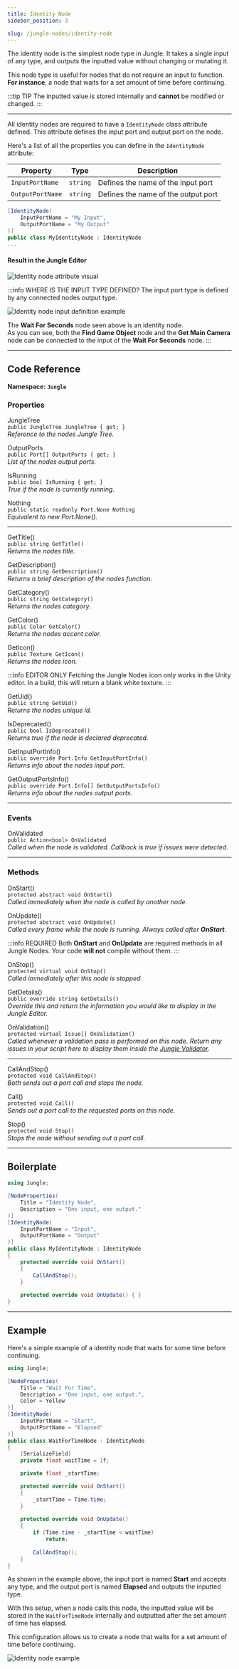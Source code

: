 ```yaml
---
title: Identity Node
sidebar_position: 3

slug: /jungle-nodes/identity-node
---
```


The identity node is the simplest node type in Jungle.
It takes a single input of any type, and outputs the inputted value without changing or mutating it.

This node type is useful for nodes that do not require an input to function.
**For instance**, a node that waits for a set amount of time before continuing.

:::tip TIP
The inputted value is stored internally and **cannot** be modified or changed.
:::

---

All identity nodes are required to have a `IdentityNode` class attribute defined.
This attribute defines the input port and output port on the node.

Here's a list of all the properties you can define in the `IdentityNode` attribute:

| Property          | Type     | Description                         |
|-------------------|----------|-------------------------------------|
| `InputPortName`   | `string` | Defines the name of the input port  |
| `OutputPortName`  | `string` | Defines the name of the output port |

```csharp
[IdentityNode(
    InputPortName = "My Input",
    OutputPortName = "My Output"
)]
public class MyIdentityNode : IdentityNode
...
```

#### Result in the Jungle Editor

![Identity node attribute visual](img/identity-node-attribute-visual.png)

:::info WHERE IS THE INPUT TYPE DEFINED?
The input port type is defined by any connected nodes output type.

![Identity node input definition example](img/identity-node-input-definition-example.png)

The **Wait For Seconds** node seen above is an identity node.
<br />As you can see, both the **Find Game Object** node and the **Get Main Camera** node can be connected to the input
of the **Wait For Seconds** node.
:::

---
## Code Reference

**Namespace: `Jungle`**

### Properties

<span class="DocItemTitle">JungleTree</span>
<br />`public JungleTree JungleTree { get; }`
<br />_Reference to the nodes Jungle Tree._

<span class="DocItemTitle">OutputPorts</span>
<br />`public Port[] OutputPorts { get; }`
<br />_List of the nodes output ports._

<span class="DocItemTitle">IsRunning</span>
<br />`public bool IsRunning { get; }`
<br />_True if the node is currently running._

<span class="DocItemTitle">Nothing</span>
<br />`public static readonly Port.None Nothing`
<br />_Equivalent to new Port.None()._

---

<span class="DocItemTitle">GetTitle()</span>
<br />`public string GetTitle()`
<br />_Returns the nodes title._

<span class="DocItemTitle">GetDescription()</span>
<br />`public string GetDescription()`
<br />_Returns a brief description of the nodes function._

<span class="DocItemTitle">GetCategory()</span>
<br />`public string GetCategory()`
<br />_Returns the nodes category._

<span class="DocItemTitle">GetColor()</span>
<br />`public Color GetColor()`
<br />_Returns the nodes accent color._

<span class="DocItemTitle">GetIcon()</span>
<br />`public Texture GetIcon()`
<br />_Returns the nodes icon._

:::info EDITOR ONLY
Fetching the Jungle Nodes icon only works in the Unity editor. In a build, this will return a blank white texture.
:::

<span class="DocItemTitle">GetUid()</span>
<br />`public string GetUid()`
<br />_Returns the nodes unique id._

<span class="DocItemTitle">IsDeprecated()</span>
<br />`public bool IsDeprecated()`
<br />_Returns true if the node is declared deprecated._

<span class="DocItemTitle">GetInputPortInfo()</span>
<br />`public override Port.Info GetInputPortInfo()`
<br />_Returns info about the nodes input port._

<span class="DocItemTitle">GetOutputPortsInfo()</span>
<br />`public override Port.Info[] GetOutputPortsInfo()`
<br />_Returns info about the nodes output ports._

---
### Events

<span class="DocItemTitle">OnValidated</span>
<br />`public Action<bool> OnValidated`
<br />_Called when the node is validated. Callback is true if issues were detected._

---
### Methods

<span class="DocItemTitle">OnStart()</span>
<br />`protected abstract void OnStart()`
<br />_Called immediately when the node is called by another node._

<span class="DocItemTitle">OnUpdate()</span>
<br />`protected abstract void OnUpdate()`
<br />_Called every frame while the node is running. Always called after **OnStart**._

:::info REQUIRED
Both **OnStart** and **OnUpdate** are required methods in all Jungle Nodes. Your code **will not** compile without them.
:::

<span class="DocItemTitle">OnStop()</span>
<br />`protected virtual void OnStop()`
<br />_Called immediately after this node is stopped._

<span class="DocItemTitle">GetDetails()</span>
<br />`public override string GetDetails()`
<br />_Override this and return the information you would like to display in the Jungle Editor._

<span class="DocItemTitle">OnValidation()</span>
<br />`protected virtual Issue[] OnValidation()`
<br />_Called whenever a validation pass is performed on this node. Return any issues in your script here to display
them inside the [Jungle Validator](/docs/using-the-editor/jungle-validator)._

---

<span class="DocItemTitle">CallAndStop()</span>
<br />`protected void CallAndStop()`
<br />_Both sends out a port call and stops the node._

<span class="DocItemTitle">Call()</span>
<br />`protected void Call()`
<br />_Sends out a port call to the requested ports on this node._

<span class="DocItemTitle">Stop()</span>
<br />`protected void Stop()`
<br />_Stops the node without sending out a port call._

---
## Boilerplate

```csharp
using Jungle;

[NodeProperties(
    Title = "Identity Node",
    Description = "One input, one output."
)]
[IdentityNode(
    InputPortName = "Input",
    OutputPortName = "Output"
)]
public class MyIdentityNode : IdentityNode
{
    protected override void OnStart()
    {
        CallAndStop();
    }
    
    protected override void OnUpdate() { }
}
```

---
## Example

Here's a simple example of a identity node that waits for some time before continuing.

```csharp
using Jungle;

[NodeProperties(
    Title = "Wait For Time",
    Description = "One input, one output.",
    Color = Yellow
)]
[IdentityNode(
    InputPortName = "Start",
    OutputPortName = "Elapsed"
)]
public class WaitForTimeNode : IdentityNode
{
    [SerializeField]
    private float waitTime = 1f;

    private float _startTime;

    protected override void OnStart()
    {
        _startTime = Time.time;
    }
    
    protected override void OnUpdate() 
    { 
        if (Time.time - _startTime < waitTime)
            return;
        
        CallAndStop();
    }
}
```

As shown in the example above, the input port is named **Start** and accepts any type, and the output port is named
**Elapsed** and outputs the inputted type.

With this setup, when a node calls this node, the inputted value will be stored in the `WaitForTimeNode` internally and
outputted after the set amount of time has elapsed.

This configuration allows us to create a node that waits for a set amount of time before continuing.

![Identity node example](img/identity-node-example.png)
